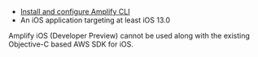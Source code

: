 * [Install and configure Amplify CLI](/src/pages/cli/start/install.mdx)
* An iOS application targeting at least iOS 13.0

<Callout warning>

  Amplify iOS (Developer Preview) cannot be used along with the existing Objective-C based AWS SDK for iOS.

</Callout>
